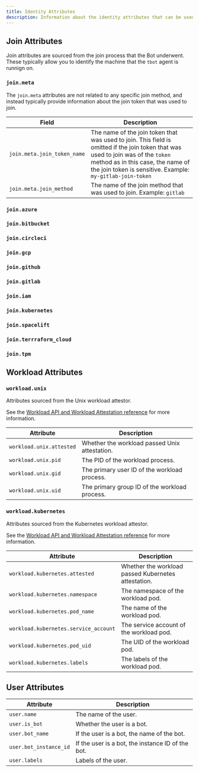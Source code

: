 ```yaml
---
title: Identity Attributes
description: Information about the identity attributes that can be used in WorkloadIdentity templates and rules.
---
```


## Join Attributes

Join attributes are sourced from the join process that the Bot underwent. These
typically allow you to identify the machine that the `tbot` agent is runnign on.

### `join.meta`

The `join.meta` attributes are not related to any specific join method, and
instead typically provide information about the join token that was used to
join.

| Field                       | Description                                                                                                                                                                                                                         |
|-----------------------------|-------------------------------------------------------------------------------------------------------------------------------------------------------------------------------------------------------------------------------------|
| `join.meta.join_token_name` | The name of the join token that was used to join. This field is omitted if the join token that was used to join was of the `token` method as in this case, the name of the join token is sensitive. Example: `my-gitlab-join-token` |
| `join.meta.join_method`     | The name of the join method that was used to join. Example: `gitlab`                                                                                                                                                                |

### `join.azure`

### `join.bitbucket`

### `join.circleci`

### `join.gcp`

### `join.github`

### `join.gitlab`

### `join.iam`

### `join.kubernetes`

### `join.spacelift`

### `join.terrraform_cloud`

### `join.tpm`

## Workload Attributes

### `workload.unix`

Attributes sourced from the Unix workload attestor.

See the
[Workload API and Workload Attestation reference](./workload-identity-api-service.mdx#Unix)
for more information.

| Attribute                | Description                                   |
|--------------------------|-----------------------------------------------|
| `workload.unix.attested` | Whether the workload passed Unix attestation. |
| `workload.unix.pid`      | The PID of the workload process.              |
| `workload.unix.gid`      | The primary user ID of the workload process.  |
| `workload.unix.uid`      | The primary group ID of the workload process. |

### `workload.kubernetes`

Attributes sourced from the Kubernetes workload attestor.

See the
[Workload API and Workload Attestation reference](./workload-identity-api-service.mdx#Kubernetes)
for more information.

| Attribute                             | Description                                         |
|---------------------------------------|-----------------------------------------------------|
| `workload.kubernetes.attested`        | Whether the workload passed Kubernetes attestation. |
| `workload.kubernetes.namespace`       | The namespace of the workload pod.                  |
| `workload.kubernetes.pod_name`        | The name of the workload pod.                       |
| `workload.kubernetes.service_account` | The service account of the workload pod.            |
| `workload.kubernetes.pod_uid`         | The UID of the workload pod.                        |
| `workload.kubernetes.labels`          | The labels of the workload pod.                     |

## User Attributes

| Attribute              | Description                                       |
|------------------------|---------------------------------------------------|
| `user.name`            | The name of the user.                             |
| `user.is_bot`          | Whether the user is a bot.                        |
| `user.bot_name`        | If the user is a bot, the name of the bot.        |
| `user.bot_instance_id` | If the user is a bot, the instance ID of the bot. |
| `user.labels`          | Labels of the user.                               |
